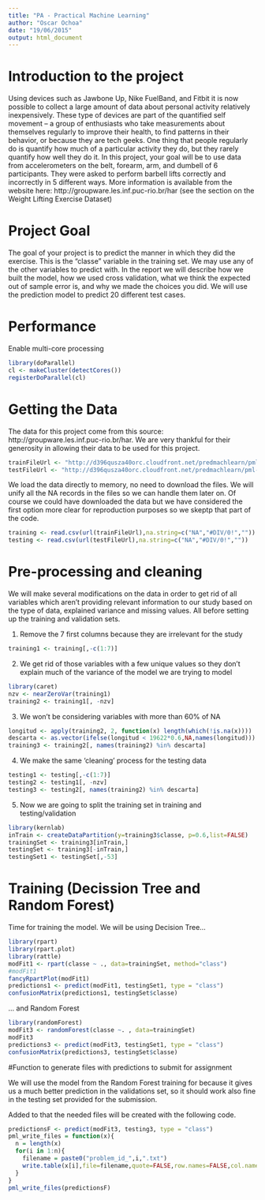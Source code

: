 ```yaml
---
title: "PA - Practical Machine Learning"
author: "Oscar Ochoa"
date: "19/06/2015"
output: html_document
---
```


# Introduction to the project
Using devices such as Jawbone Up, Nike FuelBand, and Fitbit it is now possible to collect a large amount of data about personal activity relatively inexpensively. These type of devices are part of the quantified self movement – a group of enthusiasts who take measurements about themselves regularly to improve their health, to find patterns in their behavior, or because they are tech geeks. One thing that people regularly do is quantify how much of a particular activity they do, but they rarely quantify how well they do it. In this project, your goal will be to use data from accelerometers on the belt, forearm, arm, and dumbell of 6 participants. They were asked to perform barbell lifts correctly and incorrectly in 5 different ways. More information is available from the website here: http://groupware.les.inf.puc-rio.br/har (see the section on the Weight Lifting Exercise Dataset)

# Project Goal
The goal of your project is to predict the manner in which they did the exercise. This is the "classe" variable in the training set. We may use any of the other variables to predict with. In the report we will describe how we built the model, how we used cross validation, what we think the expected out of sample error is, and why we made the choices you did. We will use the prediction model to predict 20 different test cases. 

# Performance
Enable multi-core processing
```r
library(doParallel)
cl <- makeCluster(detectCores())
registerDoParallel(cl)
```

# Getting the Data
The data for this project come from this source: http://groupware.les.inf.puc-rio.br/har. We are very thankful for their generosity in allowing their data to be used for this project. 
```r
trainFileUrl <- "http://d396qusza40orc.cloudfront.net/predmachlearn/pml-training.csv"
testFileUrl <- "http://d396qusza40orc.cloudfront.net/predmachlearn/pml-testing.csv"
``` 

We load the data directly to memory, no need to download the files. We will unify all the NA records in the files so we can handle them later on.
Of course we could have downloaded the data but we have considered the first option more clear for reproduction purposes so we skeptp that part of the code.
```r
training <- read.csv(url(trainFileUrl),na.string=c("NA","#DIV/0!",""))
testing <- read.csv(url(testFileUrl),na.string=c("NA","#DIV/0!",""))
``` 

# Pre-processing and cleaning

We will make several modifications on the data in order to get rid of all variables which aren't providing relevant information to our study based on the type of data, explained variance and missing values. All before setting up the training and validation sets.

1. Remove the 7 first columns because they are irrelevant for the study

```r
training1 <- training[,-c(1:7)]
``` 
2. We get rid of those variables with a few unique values so they don't explain much of the variance of the model we are trying to model

```r
library(caret)
nzv <- nearZeroVar(training1)
training2 <- training1[, -nzv]
``` 
3. We won't be considering variables with more than 60% of NA

```r
longitud <- apply(training2, 2, function(x) length(which(!is.na(x))))
descarta <- as.vector(ifelse(longitud < 19622*0.6,NA,names(longitud)))
training3 <- training2[, names(training2) %in% descarta]
``` 
4. We make the same 'cleaning' process for the testing data

```r
testing1 <- testing[,-c(1:7)]
testing2 <- testing1[, -nzv]
testing3 <- testing2[, names(training2) %in% descarta]
``` 

5. Now we are going to split the training set in training and testing/validation

```r
library(kernlab)
inTrain <- createDataPartition(y=training3$classe, p=0.6,list=FALSE)
trainingSet <- training3[inTrain,]
testingSet <- training3[-inTrain,]        
testingSet1 <- testingSet[,-53]
```

# Training (Decission Tree and Random Forest)

Time for training the model. We will be using Decision Tree...

```r
library(rpart)
library(rpart.plot)
library(rattle)
modFit1 <- rpart(classe ~ ., data=trainingSet, method="class")
#modFit1
fancyRpartPlot(modFit1)
predictions1 <- predict(modFit1, testingSet1, type = "class")
confusionMatrix(predictions1, testingSet$classe)
```

... and Random Forest

```r
library(randomForest)
modFit3 <- randomForest(classe ~. , data=trainingSet)
modFit3
predictions3 <- predict(modFit3, testingSet1, type = "class")
confusionMatrix(predictions3, testingSet$classe)
```

#Function to generate files with predictions to submit for assignment

We will use the model from the Random Forest training for because it gives us a much better prediction in the validations set, so it should work also fine in the testing set provided for the submission.

Added to that the needed files will be created with the following code.

```r
predictionsF <- predict(modFit3, testing3, type = "class")
pml_write_files = function(x){
  n = length(x)
  for(i in 1:n){
    filename = paste0("problem_id_",i,".txt")
    write.table(x[i],file=filename,quote=FALSE,row.names=FALSE,col.names=FALSE)
  }
}
pml_write_files(predictionsF)
```